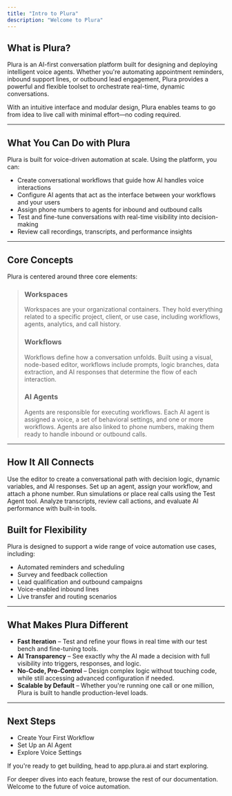 ```yaml
---
title: "Intro to Plura"
description: "Welcome to Plura"
---
```


## What is Plura?

Plura is an AI-first conversation platform built for designing and deploying intelligent voice agents. Whether you're automating appointment reminders, inbound support lines, or outbound lead engagement, Plura provides a powerful and flexible toolset to orchestrate real-time, dynamic conversations.

With an intuitive interface and modular design, Plura enables teams to go from idea to live call with minimal effort—no coding required.

---

## What You Can Do with Plura

Plura is built for voice-driven automation at scale. Using the platform, you can:

- Create conversational workflows that guide how AI handles voice interactions
- Configure AI agents that act as the interface between your workflows and your users
- Assign phone numbers to agents for inbound and outbound calls
- Test and fine-tune conversations with real-time visibility into decision-making
- Review call recordings, transcripts, and performance insights

---

## Core Concepts

Plura is centered around three core elements:

>### Workspaces
>
>Workspaces are your organizational containers. They hold everything related to a specific project, client, or use case, including workflows, agents, analytics, and call history.
>
>### Workflows
>
>Workflows define how a conversation unfolds. Built using a visual, node-based editor, workflows include prompts, logic branches, data extraction, and AI responses that determine the flow of each interaction.
>
>### AI Agents
>
>Agents are responsible for executing workflows. Each AI agent is assigned a voice, a set of behavioral settings, and one or more workflows. Agents are also linked to phone numbers, making them ready to handle inbound or outbound calls.
>
---

## How It All Connects

<Steps>
  <Step title="Design your Workflow">
    Use the editor to create a conversational path with decision logic, dynamic variables, and AI responses.
  </Step>
  <Step title="Configure an AI Agent">
    Set up an agent, assign your workflow, and attach a phone number.
  </Step>
  <Step title="Test & Launch">
    Run simulations or place real calls using the Test Agent tool.
  </Step>
  <Step title="Monitor Calls">
    Analyze transcripts, review call actions, and evaluate AI performance with built-in tools.
  </Step>
</Steps>

## Built for Flexibility

Plura is designed to support a wide range of voice automation use cases, including:

- Automated reminders and scheduling
- Survey and feedback collection
- Lead qualification and outbound campaigns
- Voice-enabled inbound lines
- Live transfer and routing scenarios

---

## What Makes Plura Different

- **Fast Iteration** – Test and refine your flows in real time with our test bench and fine-tuning tools.
- **AI Transparency** – See exactly why the AI made a decision with full visibility into triggers, responses, and logic.
- **No-Code, Pro-Control** – Design complex logic without touching code, while still accessing advanced configuration if needed.
- **Scalable by Default** – Whether you're running one call or one million, Plura is built to handle production-level loads.

---

## Next Steps

- Create Your First Workflow
- Set Up an AI Agent
- Explore Voice Settings

If you're ready to get building, head to app.plura.ai and start exploring.

For deeper dives into each feature, browse the rest of our documentation. Welcome to the future of voice automation.